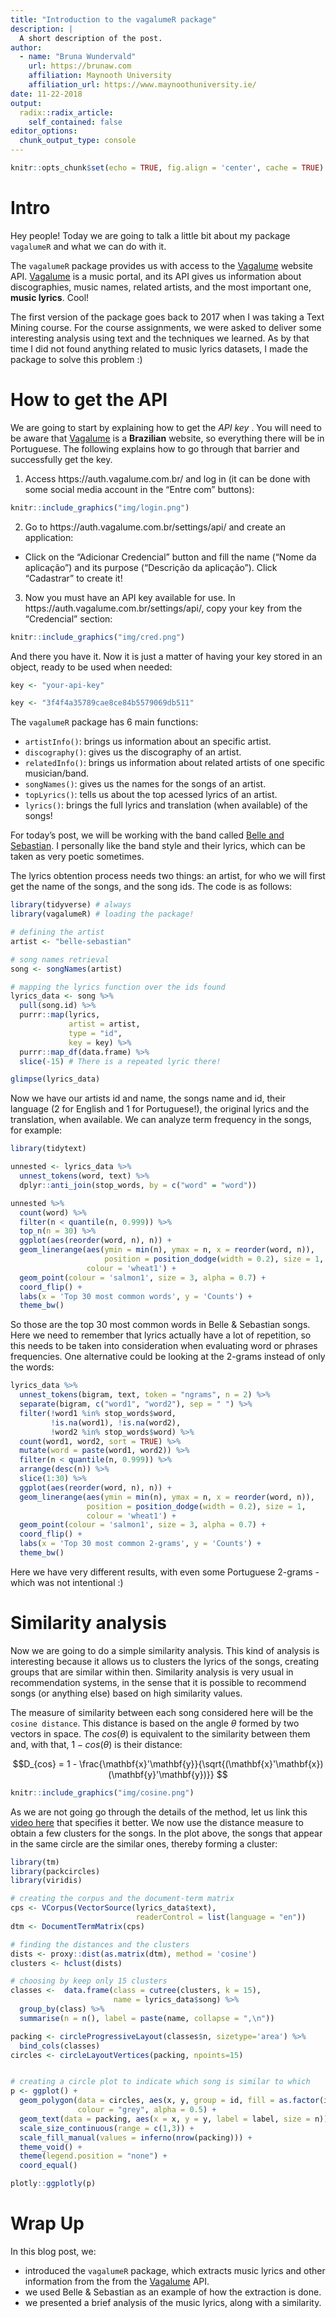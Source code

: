 ```yaml
---
title: "Introduction to the vagalumeR package"
description: |
  A short description of the post.
author:
  - name: "Bruna Wundervald"
    url: https://brunaw.com
    affiliation: Maynooth University
    affiliation_url: https://www.maynoothuniversity.ie/
date: 11-22-2018
output:
  radix::radix_article:
    self_contained: false
editor_options: 
  chunk_output_type: console
---
```


```r
knitr::opts_chunk$set(echo = TRUE, fig.align = 'center', cache = TRUE)
```



# Intro

Hey people! Today we are going to talk a little bit about my 
package `vagalumeR` and what we can do with it. 

The `vagalumeR` package provides us with access to the [Vagalume](https://www.vagalume.com.br/)
website API. [Vagalume](https://www.vagalume.com.br/) is a music 
portal, and its API gives us information about discographies, 
music names, related artists, and the most important one, **music lyrics**.
Cool!

The first version of the package goes back to 2017 when I was 
taking a Text Mining course. For the course assignments, 
we were asked to deliver some interesting analysis using text and
the techniques we learned. As by that time I did not found anything 
related to music lyrics datasets, I made the package to solve this problem :)

# How to get the API

We are going to start by explaining how to get the *API key* .
You will need to be aware that [Vagalume](https://www.vagalume.com.br/)
is a **Brazilian** website, so everything there will be in Portuguese. 
The following explains how to go through that barrier and successfully get the key.  

1. Access https://auth.vagalume.com.br/ and log in (it can be done
with some social media account in the "Entre com" buttons):

```r
knitr::include_graphics("img/login.png")
```


2. Go to https://auth.vagalume.com.br/settings/api/ and create an application:
  - Click on the "Adicionar Credencial" button and fill the name
  ("Nome da aplicação") and its purpose ("Descrição da aplicação"). Click
  "Cadastrar" to create it!
  
3. Now you must have an API key available for use. In 
https://auth.vagalume.com.br/settings/api/, copy your
key from the "Credencial" section:


```r
knitr::include_graphics("img/cred.png")
```

And there you have it. Now it is just a matter of having your key
stored in an object, ready to be used when needed:

```r
key <- "your-api-key"
```

```r
key <- "3f4f4a35789cae8ce84b5579069db511"
```

The `vagalumeR` package has 6 main functions:

  - `artistInfo()`: brings us information about an specific artist.
  - `discography()`: gives us the discography of an artist.
  - `relatedInfo()`: brings us information about related artists 
  of one specific musician/band.
  - `songNames()`: gives us the names for the songs of an artist. 
  - `topLyrics()`: tells us about the top acessed lyrics of an artist.
  - `lyrics()`: brings the full lyrics and translation (when available)
  of the songs!
  

For today's post, we will be working with the band called 
[Belle and Sebastian](https://belleandsebastian.com/). I personally like
the band style and their lyrics, which can be taken as very poetic 
sometimes. 

The lyrics obtention process needs two things: an artist, for who
we will first get the name of the songs, and the song ids. The code 
is as follows:

```r
library(tidyverse) # always
library(vagalumeR) # loading the package!

# defining the artist 
artist <- "belle-sebastian"

# song names retrieval
song <- songNames(artist)

# mapping the lyrics function over the ids found
lyrics_data <- song %>% 
  pull(song.id) %>% 
  purrr::map(lyrics, 
             artist = artist,
             type = "id", 
             key = key) %>%
  purrr::map_df(data.frame) %>% 
  slice(-15) # There is a repeated lyric there!

glimpse(lyrics_data) 
```

Now we have our artists id and name, the songs name and id, 
their language (2 for English and 1 for Portuguese!), the original
lyrics and the translation, when available. We can analyze 
term frequency in the songs, for example: 

```r
library(tidytext)

unnested <- lyrics_data %>% 
  unnest_tokens(word, text) %>% 
  dplyr::anti_join(stop_words, by = c("word" = "word"))

unnested %>% 
  count(word) %>% 
  filter(n < quantile(n, 0.999)) %>% 
  top_n(n = 30) %>% 
  ggplot(aes(reorder(word, n), n)) +
  geom_linerange(aes(ymin = min(n), ymax = n, x = reorder(word, n)),
                     position = position_dodge(width = 0.2), size = 1, 
                 colour = 'wheat1') + 
  geom_point(colour = 'salmon1', size = 3, alpha = 0.7) +
  coord_flip() +
  labs(x = 'Top 30 most common words', y = 'Counts') +
  theme_bw()
```

So those are the top 30 most common words in Belle & Sebastian songs.
Here we need to remember that lyrics actually have a lot of repetition, 
so this needs to be taken into consideration when evaluating word or
phrases frequencies. One alternative could be looking at the 2-grams
instead of only the words:

```r
lyrics_data %>% 
  unnest_tokens(bigram, text, token = "ngrams", n = 2) %>%
  separate(bigram, c("word1", "word2"), sep = " ") %>%
  filter(!word1 %in% stop_words$word,
         !is.na(word1), !is.na(word2),
         !word2 %in% stop_words$word) %>%
  count(word1, word2, sort = TRUE) %>% 
  mutate(word = paste(word1, word2)) %>% 
  filter(n < quantile(n, 0.999)) %>% 
  arrange(desc(n)) %>% 
  slice(1:30) %>%  
  ggplot(aes(reorder(word, n), n)) +
  geom_linerange(aes(ymin = min(n), ymax = n, x = reorder(word, n)),
                 position = position_dodge(width = 0.2), size = 1, 
                 colour = 'wheat1') + 
  geom_point(colour = 'salmon1', size = 3, alpha = 0.7) +
  coord_flip() +
  labs(x = 'Top 30 most common 2-grams', y = 'Counts') +
  theme_bw()
```

Here we have very different results, with even some Portuguese
2-grams - which was not intentional :)

# Similarity analysis

Now we are going to do a simple similarity analysis. This kind of 
analysis is interesting because it allows us to clusters the 
lyrics of the songs, creating groups that are similar within then. 
Similarity analysis is very usual in recommendation systems, in the sense
that it is possible to recommend songs (or anything else) based 
on high similarity values.  

The measure of similarity between each song considered here will be the
`cosine distance`. This distance is based on the angle 
$\theta$ formed by two vectors in space. The $cos(\theta)$ 
is equivalent to the similarity between them and, with that, 
$1 - cos(\theta)$ is their distance:

$$D_{cos} = 1 - \frac{\mathbf{x}'\mathbf{y}}{\sqrt{(\mathbf{x}'\mathbf{x})
(\mathbf{y}'\mathbf{y})}} $$


```r
knitr::include_graphics("img/cosine.png")
```

As we are not going go through the details of the method, let us link this
[video here](https://www.youtube.com/watch?v=7cwBhWYHgsA) that 
specifies it better. We now use the distance measure to obtain a 
few clusters for the songs. In the plot above, the songs that appear
in the same circle are the similar ones, thereby forming a cluster:  


```r
library(tm)
library(packcircles)
library(viridis)

# creating the corpus and the document-term matrix 
cps <- VCorpus(VectorSource(lyrics_data$text),
                            readerControl = list(language = "en"))
dtm <- DocumentTermMatrix(cps)

# finding the distances and the clusters
dists <- proxy::dist(as.matrix(dtm), method = 'cosine')
clusters <- hclust(dists) 

# choosing by keep only 15 clusters 
classes <-  data.frame(class = cutree(clusters, k = 15), 
                       name = lyrics_data$song) %>% 
  group_by(class) %>% 
  summarise(n = n(), label = paste(name, collapse = ",\n"))

packing <- circleProgressiveLayout(classes$n, sizetype='area') %>% 
  bind_cols(classes)
circles <- circleLayoutVertices(packing, npoints=15)


# creating a circle plot to indicate which song is similar to which
p <- ggplot() + 
  geom_polygon(data = circles, aes(x, y, group = id, fill = as.factor(id)), 
               colour = "grey", alpha = 0.5) +
  geom_text(data = packing, aes(x = x, y = y, label = label, size = n)) +
  scale_size_continuous(range = c(1,3)) +
  scale_fill_manual(values = inferno(nrow(packing))) +
  theme_void() + 
  theme(legend.position = "none") +
  coord_equal() 

plotly::ggplotly(p)
```

# Wrap Up

In this blog post, we:

  - introduced the `vagalumeR` package, which extracts music lyrics and
  other information from the from the [Vagalume](https://www.vagalume.com.br/) 
  API. 
  - we used Belle & Sebastian as an example of how the extraction is done.
  - we presented a brief analysis of the music lyrics, along with a 
  similarity.
